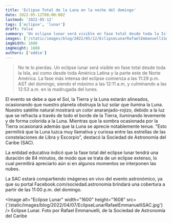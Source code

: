 ```yaml
---
title: 'Eclipse Total de la Luna en la noche del domingo'
date: 2022-05-12T08:00:00Z
lastmod: '2022-05-12'
tags: ['eclipse', 'lunar']
draft: false
summary: 'Un eclipse lunar será visible en fase total desde toda la Isla, así como desde toda América Latina y la parte este de Norte América.'
images: ['/static/images/blog/2022/05/12/EclipseLunarRafaelEmmanuelliSAC.jpg']
imgWidth: 1600
imgHeight: 1608
authors: ['eddie']
---
```


> No te lo pierdas. Un eclipse lunar será visible en fase total desde toda la Isla, así como desde toda América Latina y la parte este de Norte América. La fase más intensa del eclipse comienza a las 11:29 p.m. AST del domingo, siendo el máximo a las 12:11 a.m, y culminando a las 12:53 a.m. en la madrugada del lunes.

El evento se debe a que el Sol, la Tierra y la Luna estarán alineados, ocasionando que nuestro planeta obstruya la luz solar que ilumina la Luna. Nuestro satélite natural mostrará un color anaranjado-rojizo, debido a la luz que se refracta a través de todo el borde de la Tierra, iluminando levemente y de forma colorida a la Luna. Mientras que la sombra ocasionada por la Tierra ocasionará además que la Luna se aprecie notablemente tenue. "Esto permitirá que la Luna luzca muy llamativa y curiosa entre las estrellas de las constelaciones de Libra y Escorpio", destacó la Sociedad de Astronomía del Caribe (SAC).

La entidad educativa indicó que la fase total del eclipse lunar tendrá una duración de 84 minutos, de modo que se trata de un eclipse extenso, lo cual permitirá apreciarlo aún si en algunos momentos se interponen las nubes.

La SAC estará compartiendo imágenes en vivo del evento astronómico, ya que su portal Facebook.com/sociedad.astronomia brindará una cobertura a partir de las 11:00 p.m. del domingo.

<Image
  alt="Eclipse Lunar"
  width="1600"
  height="1608"
  src={'/static/images/blog/2022/04/07/EclipseLunarRafaelEmmanuelliSAC.jpg'}
/>
<ImageCaption>
  Eclipse Lunar. Foto por Rafael Emmanuelli, de la Sociedad de Astronomía del Caribe
</ImageCaption>
